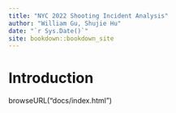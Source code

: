 ```yaml
--- 
title: "NYC 2022 Shooting Incident Analysis"
author: "William Gu, Shujie Hu"
date: "`r Sys.Date()`"
site: bookdown::bookdown_site
---
```


# Introduction

browseURL("docs/index.html")
